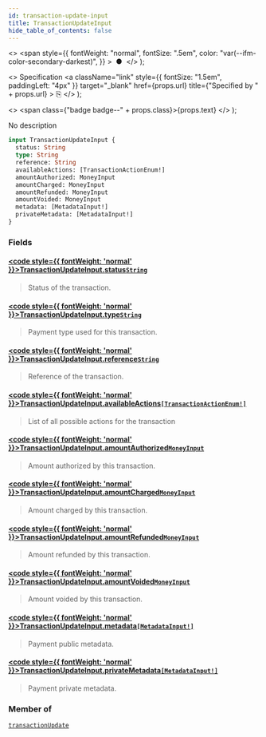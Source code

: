 ```yaml
---
id: transaction-update-input
title: TransactionUpdateInput
hide_table_of_contents: false
---
```


  <>
    <span
      style={{
        fontWeight: "normal",
        fontSize: ".5em",
        color: "var(--ifm-color-secondary-darkest)",
      }}
    >
      &nbsp;●&nbsp;
    </span>
  </>
);

  <>
    Specification
    <a
      className="link"
      style={{ fontSize: "1.5em", paddingLeft: "4px" }}
      target="\_blank"
      href={props.url}
      title={"Specified by " + props.url}
    >
      ⎘
    </a>
  </>
);

  <>
    <span class={"badge badge--" + props.class}>{props.text}</span>
  </>
);

No description

```graphql
input TransactionUpdateInput {
  status: String
  type: String
  reference: String
  availableActions: [TransactionActionEnum!]
  amountAuthorized: MoneyInput
  amountCharged: MoneyInput
  amountRefunded: MoneyInput
  amountVoided: MoneyInput
  metadata: [MetadataInput!]
  privateMetadata: [MetadataInput!]
}
```

### Fields

#### [<code style={{ fontWeight: 'normal' }}>TransactionUpdateInput.<b>status</b></code>](#)<Bullet />[`String`](../../../developer/api-reference/scalars/string) <Badge class="secondary" text="scalar"/>

> Status of the transaction.

#### [<code style={{ fontWeight: 'normal' }}>TransactionUpdateInput.<b>type</b></code>](#)<Bullet />[`String`](../../../developer/api-reference/scalars/string) <Badge class="secondary" text="scalar"/>

> Payment type used for this transaction.

#### [<code style={{ fontWeight: 'normal' }}>TransactionUpdateInput.<b>reference</b></code>](#)<Bullet />[`String`](../../../developer/api-reference/scalars/string) <Badge class="secondary" text="scalar"/>

> Reference of the transaction.

#### [<code style={{ fontWeight: 'normal' }}>TransactionUpdateInput.<b>availableActions</b></code>](#)<Bullet />[`[TransactionActionEnum!]`](../../../developer/api-reference/enums/transaction-action-enum) <Badge class="secondary" text="list"/> <Badge class="secondary" text="enum"/>

> List of all possible actions for the transaction

#### [<code style={{ fontWeight: 'normal' }}>TransactionUpdateInput.<b>amountAuthorized</b></code>](#)<Bullet />[`MoneyInput`](../../../developer/api-reference/inputs/money-input) <Badge class="secondary" text="input"/>

> Amount authorized by this transaction.

#### [<code style={{ fontWeight: 'normal' }}>TransactionUpdateInput.<b>amountCharged</b></code>](#)<Bullet />[`MoneyInput`](../../../developer/api-reference/inputs/money-input) <Badge class="secondary" text="input"/>

> Amount charged by this transaction.

#### [<code style={{ fontWeight: 'normal' }}>TransactionUpdateInput.<b>amountRefunded</b></code>](#)<Bullet />[`MoneyInput`](../../../developer/api-reference/inputs/money-input) <Badge class="secondary" text="input"/>

> Amount refunded by this transaction.

#### [<code style={{ fontWeight: 'normal' }}>TransactionUpdateInput.<b>amountVoided</b></code>](#)<Bullet />[`MoneyInput`](../../../developer/api-reference/inputs/money-input) <Badge class="secondary" text="input"/>

> Amount voided by this transaction.

#### [<code style={{ fontWeight: 'normal' }}>TransactionUpdateInput.<b>metadata</b></code>](#)<Bullet />[`[MetadataInput!]`](../../../developer/api-reference/inputs/metadata-input) <Badge class="secondary" text="list"/> <Badge class="secondary" text="input"/>

> Payment public metadata.

#### [<code style={{ fontWeight: 'normal' }}>TransactionUpdateInput.<b>privateMetadata</b></code>](#)<Bullet />[`[MetadataInput!]`](../../../developer/api-reference/inputs/metadata-input) <Badge class="secondary" text="list"/> <Badge class="secondary" text="input"/>

> Payment private metadata.

### Member of

[`transactionUpdate`](../../../developer/api-reference/mutations/transaction-update) <Badge class="secondary" text="mutation"/>
